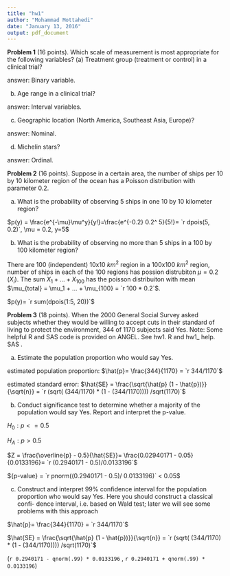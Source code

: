 ```yaml
---
title: "hw1"
author: "Mohammad Mottahedi"
date: "January 13, 2016"
output: pdf_document
---
```

__Problem 1__ (16 points). Which scale of measurement is most appropriate
for the following variables?
(a) Treatment group (treatment or control) in a clinical trial?

answer: Binary variable.

(b) Age range in a clinical trial?

answer: Interval variables.

(c) Geographic location (North America, Southeast Asia, Europe)?

answer: Nominal.

(d) Michelin stars?

answer: Ordinal.


__Problem 2__ (16 points). Suppose in a certain area, the number of ships
per 10 by 10 kilometer region of the ocean has a Poisson distribution with
parameter 0.2.

(a) What is the probability of observing 5 ships in one 10 by 10 kilometer
region?

$p(y) = \frac{e^{-\mu}\mu^y}{y!}=\frac{e^{-0.2} 0.2^ 5}{5!}= `r dpois(5, 0.2)`, \mu = 0.2, y=5$


(b) What is the probability of observing no more than 5 ships in a 100 by
100 kilometer region?

There are 100 (independent) 10x10 $km^2$ region in a 100x100 $km^2$  region, number of ships in each of the 100 regions has possion distrubiton $\mu = 0.2$ $(X_i)$. The sum $X_1 +...+ X_{100}$ has the poisson distribuiton with mean $\mu_{total} = \mu_1 + ... + \mu_{100} =  `r 100 * 0.2`$.

$p(y)= `r sum(dpois(1:5, 20))`$


__Problem 3__ (18 points). When the 2000 General Social Survey asked subjects
whether they would be willing to accept cuts in their standard of living to
protect the environment, 344 of 1170 subjects said Yes. Note: Some helpful
R and SAS code is provided on ANGEL. See hw1. R and hw1_ help. SAS .

(a) Estimate the population proportion who would say Yes.

estimated population proportion: $\hat{p}= \frac{344}{1170} = `r 344/1170`$

estimated standard error: $\hat{SE} = \frac{\sqrt{\hat{p} (1 - \hat{p})}}{\sqrt{n}} = `r (sqrt( (344/1170) * (1 - (344/1170)))) /sqrt(1170)`$

(b) Conduct significance test to determine whether a majority of the population
would say Yes. Report and interpret the p-value.

$H_0: p <= 0.5$

$H_A: p> 0.5$

$Z = \frac{\overline{p} - 0.5}{\hat{SE}}= \frac{0.02940171 - 0.05}{0.0133196}= `r (0.2940171 - 0.5)/0.0133196`$

${p-value} = `r pnorm((0.2940171 - 0.5)/ 0.0133196)` < 0.05$

(c) Construct and interpret 99% confidence interval for the population proportion
who would say Yes. Here you should construct a classical confi-
dence interval, i.e. based on Wald test; later we will see some problems
with this approach

$\hat{p}= \frac{344}{1170} = `r 344/1170`$

$\hat{SE} = \frac{\sqrt{\hat{p} (1 - \hat{p})}}{\sqrt{n}} = `r (sqrt( (344/1170) * (1 - (344/1170)))) /sqrt(1170)`$

(`r 0.2940171 - qnorm(.99) * 0.0133196` , `r 0.2940171 + qnorm(.99) * 0.0133196`)

